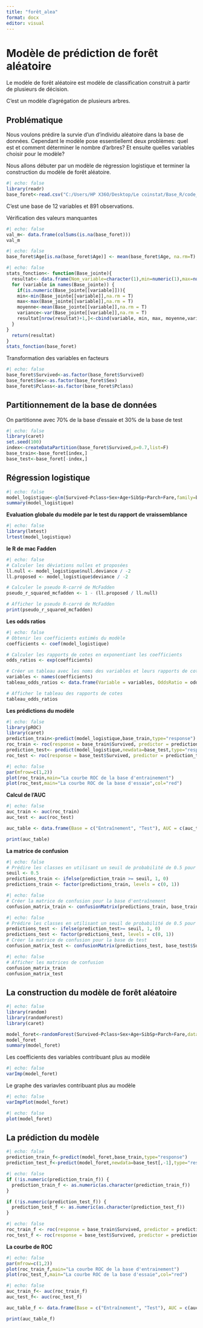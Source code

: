 ---
title: "forêt_alea"
format: docx
editor: visual
---

# Modèle de prédiction de forêt aléatoire

Le modèle de forêt aléatoire est modèle de classification construit à partir de plusieurs de décision.

C'est un modèle d'agrégation de plusieurs arbres.

## Problématique

Nous voulons prédire la survie d'un d'individu aléatoire dans la base de données. Cependant le modèle pose essentiellemt deux problèmes: quel est et comment déterminer le nombre d'arbres? Et ensuite quelles variables choisir pour le modèle?

Nous allons débuter par un modèle de régression logistique et terminer la construction du modèle de forêt aléatoire.

```{r}
#| echo: false
library(readr)
base_foret<-read.csv("C:/Users/HP X36O/Desktop/Le coinstat/Base_R/code_R/R_Pour_La_Datascience/Jour6/titanic.csv",sep=',',header = T)

```

C'est une base de 12 variables et 891 observations.

Vérification des valeurs manquantes

```{r}
#| echo: false
val_m<- data.frame(colSums(is.na(base_foret)))
val_m
```

```{r}
#| echo: false
base_foret$Age[is.na(base_foret$Age)] <- mean(base_foret$Age, na.rm=T)
```

```{r}
#| echo: false
stats_fonction<- function(Base_jointe){
  resultat<- data.frame(Nom_variable=character(1),min=numeric(1),max=numeric(1),moyenne=numeric(1),variance=numeric(1))
  for (variable in names(Base_jointe)) {
    if(is.numeric(Base_jointe[[variable]])){
    min<-min(Base_jointe[[variable]],na.rm = T)
    max<-max(Base_jointe[[variable]],na.rm = T)
    moyenne<-mean(Base_jointe[[variable]],na.rm = T)
    variance<-var(Base_jointe[[variable]],na.rm = T)
    resultat[nrow(resultat)+1,]<-cbind(variable, min, max, moyenne,variance)
  }
}
  return(resultat)
}
stats_fonction(base_foret)
```

Transformation des variables en facteurs

```{r}
#| echo: false
base_foret$Survived<-as.factor(base_foret$Survived)
base_foret$Sex<-as.factor(base_foret$Sex)
base_foret$Pclass<-as.factor(base_foret$Pclass)
```

## Partitionnement de la base de données

On partitionne avec 70% de la base d'essaie et 30% de la base de test

```{r}
#| echo: false
library(caret)
set.seed(100)
index<-createDataPartition(base_foret$Survived,p=0.7,list=F)
base_train<-base_foret[index,]
base_test<-base_foret[-index,]
```

## Régression logistique

```{r}
#| echo: false
model_logistique<-glm(Survived~Pclass+Sex+Age+SibSp+Parch+Fare,family=binomial,data=base_train)
summary(model_logistique)
```

**Evaluation globale du modèle par le test du rapport de vraissemblance**

```{r}
#| echo: false
library(lmtest)
lrtest(model_logistique)
```

**le R de mac Fadden**

```{r}
#| echo: false
# Calculer les déviations nulles et proposées
ll.null <- model_logistique$null.deviance / -2
ll.proposed <- model_logistique$deviance / -2

# Calculer le pseudo R-carré de McFadden
pseudo_r_squared_mcfadden <- 1 - (ll.proposed / ll.null)

# Afficher le pseudo R-carré de McFadden
print(pseudo_r_squared_mcfadden)

```

**Les odds ratios**

```{r}
#| echo: false
# Obtenir les coefficients estimés du modèle
coefficients <- coef(model_logistique)

# Calculer les rapports de cotes en exponentiant les coefficients
odds_ratios <- exp(coefficients)

# Créer un tableau avec les noms des variables et leurs rapports de cotes
variables <- names(coefficients)
tableau_odds_ratios <- data.frame(Variable = variables, OddsRatio = odds_ratios)

# Afficher le tableau des rapports de cotes
tableau_odds_ratios

```

**Les prédictions du modèle**

```{r}
#| echo: false
library(pROC)
library(caret)
prediction_train<-predict(model_logistique,base_train,type="response")
roc_train <- roc(response = base_train$Survived, predictor = prediction_train, levels=c("0","1"))
prediction_test<- predict(model_logistique,newdata=base_test,type="response")
roc_test <- roc(response = base_test$Survived, predictor = prediction_test, levels=c("0","1"))

```

```{r}
#| echo: false
par(mfrow=c(1,2))
plot(roc_train,main="La courbe ROC de la base d'entrainement")
plot(roc_test,main="La courbe ROC de la base d'essaie",col="red")
```

**Calcul de l'AUC**

```{r}
#| echo: false
auc_train <- auc(roc_train)
auc_test <- auc(roc_test)

auc_table <- data.frame(Base = c("Entraînement", "Test"), AUC = c(auc_train, auc_test))

print(auc_table)

```

**La matrice de confusion**

```{r}
#| echo: false
# Prédire les classes en utilisant un seuil de probabilité de 0.5 pour la base d'entraînement
seuil <- 0.5
predictions_train <- ifelse(prediction_train >= seuil, 1, 0)
predictions_train <- factor(predictions_train, levels = c(0, 1))

```

```{r}
#| echo: false
# Créer la matrice de confusion pour la base d'entraînement
confusion_matrix_train <- confusionMatrix(predictions_train, base_train$Survived)
```

```{r}
#| echo: false
# Prédire les classes en utilisant un seuil de probabilité de 0.5 pour la base de test
predictions_test <- ifelse(prediction_test>= seuil, 1, 0)
predictions_test <- factor(predictions_test, levels = c(0, 1))
# Créer la matrice de confusion pour la base de test
confusion_matrix_test <- confusionMatrix(predictions_test, base_test$Survived)
```

```{r}
#| echo: false
# Afficher les matrices de confusion
confusion_matrix_train
confusion_matrix_test
```

## La construction du modèle de forêt aléatoire

```{r}
#| echo: false
library(random)
library(randomForest)
library(caret)
```

```{r}
model_foret<-randomForest(Survived~Pclass+Sex+Age+SibSp+Parch+Fare,data=base_train,importance=TRUE,ntree=500)
model_foret
summary(model_foret)
```

Les coefficients des variables contribuant plus au modèle

```{r}
#| echo: false
varImp(model_foret)
```

Le graphe des variavles contribuant plus au modèle

```{r}
#| echo: false
varImpPlot(model_foret)
```

```{r}
#| echo: false
plot(model_foret)
```

## La prédiction du modèle

```{r}
#| echo: false
prediction_train_f<-predict(model_foret,base_train,type="response")
prediction_test_f<-predict(model_foret,newdata=base_test[,-1],type="response")
```

```{r}
#| echo: false
if (!is.numeric(prediction_train_f)) {
  prediction_train_f <- as.numeric(as.character(prediction_train_f))
}

if (!is.numeric(prediction_test_f)) {
  prediction_test_f <- as.numeric(as.character(prediction_test_f))
}

```

```{r}
#| echo: false
roc_train_f <- roc(response = base_train$Survived, predictor = prediction_train_f, levels=c("0","1"))
roc_test_f <- roc(response = base_test$Survived, predictor = prediction_test_f, levels=c("0","1"))
```

**La courbe de ROC**

```{r}
#| echo: false
par(mfrow=c(1,2))
plot(roc_train_f,main="La courbe ROC de la base d'entrainement")
plot(roc_test_f,main="La courbe ROC de la base d'essaie",col="red")
```

```{r}
#| echo: false
auc_train_f<- auc(roc_train_f)
auc_test_f<- auc(roc_test_f)

auc_table_f <- data.frame(Base = c("Entraînement", "Test"), AUC = c(auc_train_f, auc_test_f))

print(auc_table_f)
```
